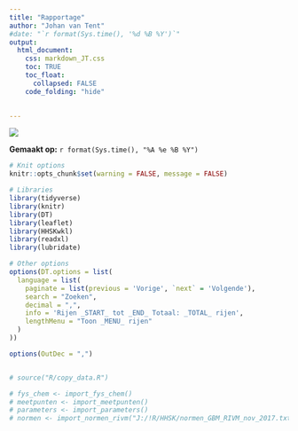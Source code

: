 ```yaml
---
title: "Rapportage"
author: "Johan van Tent"
#date: "`r format(Sys.time(), '%d %B %Y')`"
output:
  html_document:
    css: markdown_JT.css
    toc: TRUE
    toc_float:
      collapsed: FALSE
    code_folding: "hide"

  
---
```



\br
\br

![](logo_website.png)

\br
\br


**Gemaakt op:** `r format(Sys.time(), "%A %e %B %Y")`

```r
# Knit options
knitr::opts_chunk$set(warning = FALSE, message = FALSE)

# Libraries
library(tidyverse)
library(knitr)
library(DT)
library(leaflet)
library(HHSKwkl)
library(readxl)
library(lubridate)

# Other options
options(DT.options = list(
  language = list(
    paginate = list(previous = 'Vorige', `next` = 'Volgende'),
    search = "Zoeken",
    decimal = ",",
    info = 'Rijen _START_ tot _END_ Totaal: _TOTAL_ rijen',
    lengthMenu = "Toon _MENU_ rijen"
  )
))

options(OutDec = ",")


# source("R/copy_data.R")

```

```r
# fys_chem <- import_fys_chem()
# meetpunten <- import_meetpunten()
# parameters <- import_parameters()
# normen <- import_normen_rivm("J:/!R/HHSK/normen_GBM_RIVM_nov_2017.txt", parameterdf)
```



